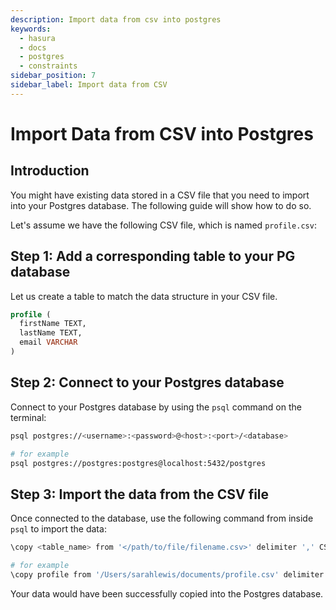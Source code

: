 ```yaml
---
description: Import data from csv into postgres
keywords:
  - hasura
  - docs
  - postgres
  - constraints
sidebar_position: 7
sidebar_label: Import data from CSV
---
```



# Import Data from CSV into Postgres

## Introduction

You might have existing data stored in a CSV file that you need to import into your Postgres database. The following
guide will show how to do so.

Let's assume we have the following CSV file, which is named `profile.csv`:

<Thumbnail src='/img/guides/sample-data-csv-file.png' alt='.csv data file' width='500px' />

## Step 1: Add a corresponding table to your PG database

Let us create a table to match the data structure in your CSV file.

```sql
profile (
  firstName TEXT,
  lastName TEXT,
  email VARCHAR
)
```

## Step 2: Connect to your Postgres database

Connect to your Postgres database by using the `psql` command on the terminal:

```bash
psql postgres://<username>:<password>@<host>:<port>/<database>

# for example
psql postgres://postgres:postgres@localhost:5432/postgres
```

## Step 3: Import the data from the CSV file

Once connected to the database, use the following command from inside `psql` to import the data:

```bash
\copy <table_name> from '</path/to/file/filename.csv>' delimiter ',' CSV HEADER;

# for example
\copy profile from '/Users/sarahlewis/documents/profile.csv' delimiter ',' CSV HEADER;
```

Your data would have been successfully copied into the Postgres database.
